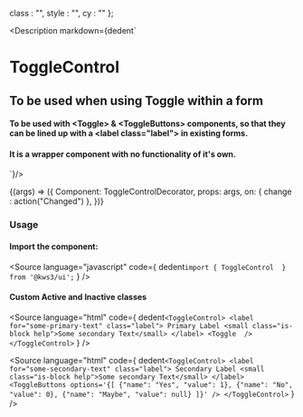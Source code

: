 
  class : "",
  style : "",
  cy : ""
};

<Meta
  title="Forms/Controls/ToggleControl"
  component={ToggleControl}
  args={args}
/>

<Description markdown={dedent`
# ToggleControl
## To be used when using Toggle within a form
#### To be used with &lt;Toggle&gt; & &lt;ToggleButtons&gt; components, so that they can be lined up with a &lt;label class="label"&gt; in existing forms.
#### It is a wrapper component with no functionality of it's own.
`}/>




<Canvas>
  <Story
  name="ToggleControl"
  args={args}
  >
  {(args) => ({
    Component: ToggleControlDecorator,
    props: args,
    on: {
      change : action("Changed")
    },
  })}
  </Story>
</Canvas>

<ArgsTable story="ToggleControl" />

### Usage
#### Import the component:
<Source
  language="javascript"
  code={
    dedent`import { ToggleControl  } from '@kws3/ui';`
  }
/>

#### Custom Active and Inactive classes
<Source
  language="html"
  code={
    dedent`
    <ToggleControl>
      <label for="some-primary-text" class="label">
        Primary Label
        <small class="is-block help">Some secondary Text</small>
      </label>
      <Toggle  />
    </ToggleControl>
    `
  }
/>

<Source
  language="html"
  code={
    dedent`
    <ToggleControl>
      <label for="some-secondary-text" class="label">
        Secondary Label
        <small class="is-block help">Some secondary Text</small>
      </label>
      <ToggleButtons
        options='{[
          {"name": "Yes", "value": 1},
          {"name": "No", "value": 0},
          {"name": "Maybe", "value": null}
        ]}'
      />
    </ToggleControl>
    `
  }
/>
